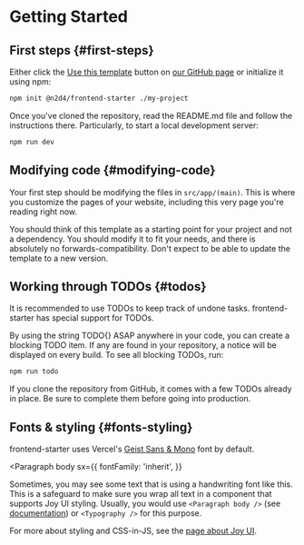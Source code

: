 
# Getting Started

## First steps \{#first-steps}

Either click the [Use this template](https://github.com/new?template_name=frontend-starter&template_owner=N2D4) button on [our GitHub page](https://github.com/N2D4/frontend-starter) or initialize it using npm:

```sh
npm init @n2d4/frontend-starter ./my-project
```

Once you've cloned the repository, read the README.md file and follow the instructions there. Particularly, to start a local development server:

```sh
npm run dev
```


## Modifying code \{#modifying-code}

Your first step should be modifying the files in `src/app/(main)`. This is where you customize the pages of your website, including this very page you're reading right now.

You should think of this template as a starting point for your project and not a dependency. You should modify it to fit your needs, and there is absolutely no forwards-compatibility. Don't expect to be able to update the template to a new version.


## Working through TODOs \{#todos}

It is recommended to use TODOs to keep track of undone tasks. frontend-starter has special support for TODOs.

By using the string TODO{} ASAP anywhere in your code, you can create a blocking TODO item. If any are found in your repository, a notice will be displayed on every build. To see all blocking TODOs, run:

```sh
npm run todo
```

If you clone the repository from GitHub, it comes with a few TODOs already in place. Be sure to complete them before going into production.


## Fonts & styling \{#fonts-styling}

frontend-starter uses Vercel's [Geist Sans & Mono](https://vercel.com/font) font by default.

<Paragraph
  body
  sx={{
    fontFamily: 'inherit',
  }}
>
  Sometimes, you may see some text that is using a handwriting font like this. <Typography display="inline" component="span">This is a safeguard to make sure you wrap all text in a component that supports Joy UI styling. Usually, you would use `<Paragraph body />` (see [documentation](/components/paragraph)) or `<Typography />` for this purpose.</Typography>
</Paragraph>

For more about styling and CSS-in-JS, see the [page about Joy UI](/joy-ui).
